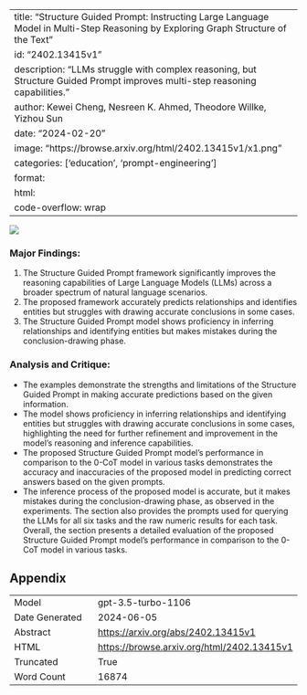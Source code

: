 
---
title: "Structure Guided Prompt: Instructing Large Language Model in Multi-Step Reasoning by Exploring Graph Structure of the Text"
id: "2402.13415v1"
description: "LLMs struggle with complex reasoning, but Structure Guided Prompt improves multi-step reasoning capabilities."
author: Kewei Cheng, Nesreen K. Ahmed, Theodore Willke, Yizhou Sun
date: "2024-02-20"
image: "https://browse.arxiv.org/html/2402.13415v1/x1.png"
categories: ['education', 'prompt-engineering']
format:
  html:
    code-overflow: wrap
---

![](https://browse.arxiv.org/html/2402.13415v1/x1.png)

### Major Findings:
1. The Structure Guided Prompt framework significantly improves the reasoning capabilities of Large Language Models (LLMs) across a broader spectrum of natural language scenarios.
2. The proposed framework accurately predicts relationships and identifies entities but struggles with drawing accurate conclusions in some cases.
3. The Structure Guided Prompt model shows proficiency in inferring relationships and identifying entities but makes mistakes during the conclusion-drawing phase.

### Analysis and Critique:
- The examples demonstrate the strengths and limitations of the Structure Guided Prompt in making accurate predictions based on the given information.
- The model shows proficiency in inferring relationships and identifying entities but struggles with drawing accurate conclusions in some cases, highlighting the need for further refinement and improvement in the model's reasoning and inference capabilities.
- The proposed Structure Guided Prompt model's performance in comparison to the 0-CoT model in various tasks demonstrates the accuracy and inaccuracies of the proposed model in predicting correct answers based on the given prompts.
- The inference process of the proposed model is accurate, but it makes mistakes during the conclusion-drawing phase, as observed in the experiments. The section also provides the prompts used for querying the LLMs for all six tasks and the raw numeric results for each task. Overall, the section presents a detailed evaluation of the proposed Structure Guided Prompt model's performance in comparison to the 0-CoT model in various tasks.

## Appendix

|          |          |
|----------|----------|
| Model     | gpt-3.5-turbo-1106       |
| Date Generated     | 2024-06-05       |
| Abstract | [https://arxiv.org/abs/2402.13415v1](https://arxiv.org/abs/2402.13415v1)        |
| HTML     | [https://browse.arxiv.org/html/2402.13415v1](https://browse.arxiv.org/html/2402.13415v1)       |
| Truncated       | True       |
| Word Count       | 16874       |